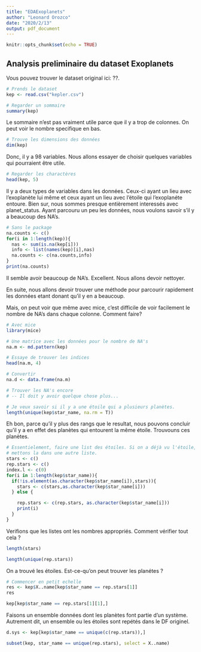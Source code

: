 ```yaml
---
title: "EDAExoplanets"
author: "Leonard Orozco"
date: "2020/2/13"
output: pdf_document
---
```


```r
knitr::opts_chunk$set(echo = TRUE)
```

## Analysis preliminaire du dataset Exoplanets

Vous pouvez trouver le dataset original ici: ??.


```r
# Prends le dataset 
kep <- read.csv("kepler.csv")
```

```r
# Regarder un sommaire
summary(kep)
```
Le sommaire n'est pas vraiment utile parce que il y a trop de colonnes. On peut voir le nombre specifique en bas.

```r
# Trouve les dimensions des données
dim(kep)
```
Donc, il y a 98 variables. Nous allons essayer de choisir quelques variables qui pourraient être utile.
```r
# Regarder les charactères
head(kep, 5)
```
Il y a deux types de variables dans les données. Ceux-ci ayant un lieu avec l'exoplanète lui même et ceux ayant un lieu avec l'étoile qui l'exoplanéte entoure. Bien sur, nous sommes presque entièrement interessés avec planet_status.  Ayant parcouru un peu les données, nous voulons savoir s'il y a beaucoup des NA's. 

```r
# Sans le package
na.counts <- c()
for(i in 1:length(kep)){
  nas <- sum(is.na(kep[i]))
  info <- list(names(kep)[i],nas)
  na.counts <- c(na.counts,info)
}
print(na.counts)
```
Il semble avoir beaucoup de NA's. Excellent. Nous allons devoir nettoyer. 

En suite, nous allons devoir trouver une méthode pour parcourir rapidement les données etant donant qu'il y en a beaucoup.

Mais, on peut voir que même avec mice, c'est difficile de voir facilement le nombre de NA's dans chaque colonne. Comment faire? 

```r
# Avec mice
library(mice)

# Une matrice avec les données pour le nombre de NA's
na.m <- md.pattern(kep)
```

```r
# Essaye de trouver les indices
head(na.m, 4)
```

```r
# Convertir
na.d <- data.frame(na.m)
```
```r
# Trouver les NA's encore
# -- Il doit y avoir quelque chose plus...
```

```r
# Je veux savoir si il y a une étoile qui a plusieurs planètes.
length(unique(kep$star_name, na.rm = T))
```
Eh bon, parce qu'il y plus des rangs que le resultat, nous pouvons concluir qu'il y a en effet des planètes qui entourent la même étoile. Trouvouns ces planètes. 

```r
# Essentielement, faire une list des étoiles. Si on a déjà vu l'étoile, 
# mettons la dans une autre liste. 
stars <- c()
rep.stars <- c()
index.l <- c(0)
for(i in 1:length(kep$star_name)){
  if(!is.element(as.character(kep$star_name[i]),stars)){
    stars <- c(stars,as.character(kep$star_name[i]))
  } else {

    rep.stars <- c(rep.stars, as.character(kep$star_name[i]))
    print(i)
  }
}
```
Verifions que les listes ont les nombres appropriés. Comment vérifier tout cela ?

```r
length(stars)
```
```r
length(unique(rep.stars))
```
On a trouvé les étoiles. Est-ce-qu'on peut trouver les planétes ?

```r
# Commencer en petit echelle
res <- kep$X..name[kep$star_name == rep.stars[1]]
res
```

```r
kep[kep$star_name == rep.stars[1][1],]
```

Faisons un ensemble données dont les planètes font partie d'un système. Autrement dit, un ensemble ou les étoiles sont repétés dans le DF originel. 

```r
d.sys <- kep[kep$star_name == unique(c(rep.stars)),]
```

```r
subset(kep, star_name == unique(rep.stars), select = X..name)
```

